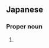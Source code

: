 ==Japanese==
{{ja-kanjitab|さか|の|yomi=k}}

===Proper noun===
{{ja-pos|さかの|proper}}

# {{surname|lang=ja|sort=さかの}}